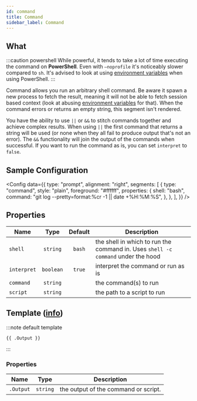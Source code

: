 ```yaml
---
id: command
title: Command
sidebar_label: Command
---
```


## What

:::caution powershell
While powerful, it tends to take a lot of time executing the command on **PowerShell**.
Even with `–noprofile` it's noticeably slower compared to `sh`. It's advised to look at using
[environment variables][env] when using PowerShell.
:::

Command allows you run an arbitrary shell command. Be aware it spawn a new process to fetch the result, meaning
it will not be able to fetch session based context (look at abusing [environment variables][env] for that).
When the command errors or returns an empty string, this segment isn't rendered.

You have the ability to use `||` or `&&` to stitch commands together and achieve complex results. When using `||`
the first command that returns a string will be used (or none when they all fail to produce output that's not an
error). The `&&` functionality will join the output of the commands when successful. If you want to run the command
as is, you can set `interpret` to `false`.

## Sample Configuration


<Config
  data={{
    type: "prompt",
    alignment: "right",
    segments: [
      {
        type: "command",
        style: "plain",
        foreground: "#ffffff",
        properties: {
          shell: "bash",
          command: "git log --pretty=format:%cr -1 || date +%H:%M:%S",
        },
      },
    ],
  }}
/>

## Properties

| Name        |   Type    | Default | Description                                                                      |
| ----------- | :-------: | :-----: | -------------------------------------------------------------------------------- |
| `shell`     | `string`  | `bash`  | the shell in which to run the command in. Uses `shell -c command` under the hood |
| `interpret` | `boolean` | `true`  | interpret the command or run as is                                               |
| `command`   | `string`  |         | the command(s) to run                                                            |
| `script`    | `string`  |         | the path to a script to run                                                      |

## Template ([info][templates])

:::note default template

```template
{{ .Output }}
```

:::

### Properties

| Name      | Type     | Description                          |
| --------- | -------- | ------------------------------------ |
| `.Output` | `string` | the output of the command or script. |

[env]: /docs/configuration/templates#environment-variables
[templates]: /docs/configuration/templates
